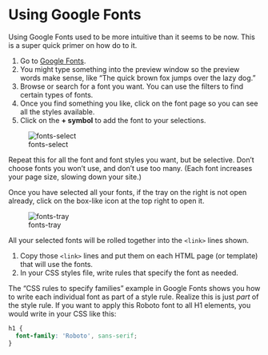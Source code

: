 # Using Google Fonts

Using Google Fonts used to be more intuitive than it seems to be now. This is a super quick primer on how do to it.

1. Go to [Google Fonts](https://fonts.google.com/).
1. You might type something into the preview window so the preview words make sense, like "The quick brown fox jumps over the lazy dog."
1. Browse or search for a font you want. You can use the filters to find certain types of fonts.
1. Once you find something you like, click on the font page so you can see all the styles available.
1. Click on the **+ symbol** to add the font to your selections.

![fonts-select](../images/fonts-select.png)

Repeat this for all the font and font styles you want, but be selective. Don't choose fonts you won't use, and don't use too many. (Each font increases your page size, slowing down your site.)

Once you have selected all your fonts, if the tray on the right is not open already, click on the box-like icon at the top right to open it.

![fonts-tray](../images/fonts-tray.png)

All your selected fonts will be rolled together into the `<link>` lines shown.

1. Copy those `<link>` lines and put them on each HTML page (or template) that will use the fonts.
1. In your CSS styles file, write rules that specify the font as needed.

The "CSS rules to specify families" example in Google Fonts shows you how to write each individual font as part of a style rule. Realize this is just _part_ of the style rule. If you want to apply this Roboto font to all H1 elements, you would write in your CSS like this:

```css
h1 {
  font-family: 'Roboto', sans-serif;
}
```
